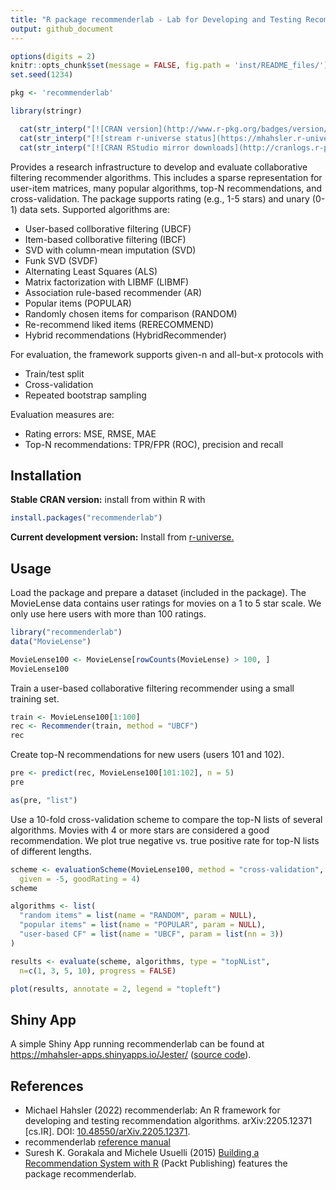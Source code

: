 ```yaml
---
title: "R package recommenderlab - Lab for Developing and Testing Recommender Algorithms"
output: github_document
---
```


```r
options(digits = 2)
knitr::opts_chunk$set(message = FALSE, fig.path = 'inst/README_files/')
set.seed(1234)
```

```r
pkg <- 'recommenderlab'

library(stringr)

  cat(str_interp("[![CRAN version](http://www.r-pkg.org/badges/version/${pkg})](https://CRAN.R-project.org/package=${pkg})\n"))
  cat(str_interp("[![stream r-universe status](https://mhahsler.r-universe.dev/badges/${pkg})](https://mhahsler.r-universe.dev/ui#package:${pkg})\n"))
  cat(str_interp("[![CRAN RStudio mirror downloads](http://cranlogs.r-pkg.org/badges/grand-total/${pkg})](https://CRAN.R-project.org/package=${pkg})\n"))
```

Provides a research infrastructure to develop and evaluate collaborative filtering recommender algorithms. This includes a sparse representation for user-item matrices, many popular algorithms, top-N recommendations, and cross-validation. 
The package supports rating (e.g., 1-5 stars) and unary (0-1) data sets. Supported algorithms are:
    
* User-based collborative filtering (UBCF)
* Item-based collborative filtering (IBCF)
* SVD with column-mean imputation (SVD)
* Funk SVD (SVDF)
* Alternating Least Squares (ALS)
* Matrix factorization with LIBMF (LIBMF)
* Association rule-based recommender (AR)
* Popular items (POPULAR)
* Randomly chosen items for comparison (RANDOM)
* Re-recommend liked items (RERECOMMEND)
* Hybrid recommendations (HybridRecommender)

For evaluation, the framework supports given-n and all-but-x protocols with

* Train/test split
* Cross-validation
* Repeated bootstrap sampling

Evaluation measures are:

* Rating errors: MSE, RMSE, MAE
* Top-N recommendations: TPR/FPR (ROC), precision and recall

## Installation

__Stable CRAN version:__ install from within R with
```r
install.packages("recommenderlab")
```

__Current development version:__ Install from [r-universe.](https://mhahsler.r-universe.dev/ui#package:recommenderlab)

## Usage

Load the package and prepare a dataset (included in the package). The MovieLense
data contains user ratings for movies on a 1 to 5 star scale.
We only use here users with more than 100 ratings.
```r
library("recommenderlab")
data("MovieLense")

MovieLense100 <- MovieLense[rowCounts(MovieLense) > 100, ]
MovieLense100
```

Train a user-based collaborative filtering recommender using a small training set.
```r
train <- MovieLense100[1:100]
rec <- Recommender(train, method = "UBCF")
rec
```

Create top-N recommendations for new users (users 101 and 102).
```r
pre <- predict(rec, MovieLense100[101:102], n = 5)
pre
```

```r
as(pre, "list")
```

Use a 10-fold cross-validation scheme to compare the top-N lists of several algorithms.
Movies with 4 or more stars are considered a good recommendation. 
We plot true negative vs. true positive rate for top-N lists of different lengths.
```r
scheme <- evaluationScheme(MovieLense100, method = "cross-validation", k = 10, 
  given = -5, goodRating = 4)
scheme

algorithms <- list(
  "random items" = list(name = "RANDOM", param = NULL),
  "popular items" = list(name = "POPULAR", param = NULL),
  "user-based CF" = list(name = "UBCF", param = list(nn = 3))
)

results <- evaluate(scheme, algorithms, type = "topNList",
  n=c(1, 3, 5, 10), progress = FALSE)

plot(results, annotate = 2, legend = "topleft")
```

## Shiny App

A simple Shiny App running recommenderlab can be found at  [https://mhahsler-apps.shinyapps.io/Jester/](https://mhahsler-apps.shinyapps.io/Jester/) 
([source code](https://github.com/mhahsler/recommenderlab/tree/master/Work/apps)). 


## References

* Michael Hahsler (2022) recommenderlab: An R framework for developing and testing recommendation algorithms. arXiv:2205.12371 [cs.IR]. DOI: [10.48550/arXiv.2205.12371](https://doi.org/10.48550/arXiv.2205.12371).
* recommenderlab [reference manual](https://CRAN.R-project.org/package=recommenderlab/recommenderlab.pdf)
*  Suresh K. Gorakala and Michele Usuelli (2015) [Building a Recommendation System with R](https://www.amazon.com/Building-Recommendation-System-Suresh-Gorakala/dp/1783554495) (Packt Publishing) features the package recommenderlab.
